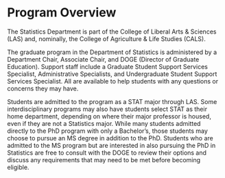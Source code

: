 # Program Overview

The Statistics Department is part of the College of Liberal Arts & Sciences (LAS) and, nominally, the College of Agriculture & Life Studies (CALS).

The graduate program in the Department of Statistics is administered by a Department Chair, Associate Chair, and DOGE (Director of Graduate Education). Support staff include a Graduate Student Support Services Specialist, Administrative Specialists, and Undergraduate Student Support Services Specialist. All are available to help students with any questions or concerns they may have.

Students are admitted to the program as a STAT major through LAS. Some interdisciplinary programs may also have students select STAT as their home department, depending on where their major professor is housed, even if they are not a Statistics major. While many students admitted directly to the PhD program with only a Bachelor’s, those students may choose to pursue an MS degree in addition to the PhD. Students who are admitted to the MS program but are interested in also pursuing the PhD in Statistics are free to consult with the DOGE to review their options and discuss any requirements that may need to be met before becoming eligible.
